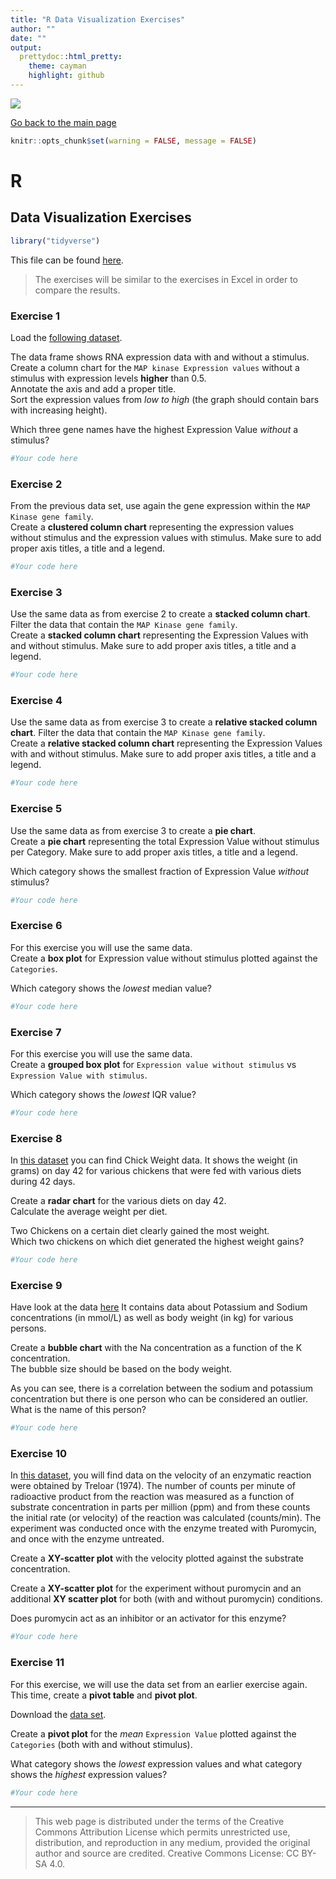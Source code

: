 ```yaml
---
title: "R Data Visualization Exercises"
author: ""
date: ""
output: 
  prettydoc::html_pretty:
    theme: cayman
    highlight: github
---
```


![](../hanze/hanze.png)

[Go back to the main page](../index.html)

```r
knitr::opts_chunk$set(warning = FALSE, message = FALSE) 
```

# R 

## Data Visualization Exercises

```r
library("tidyverse")
```


This file can be found [here](./R_13_data_visualization_exercises.Rmd).

> The exercises will be similar to the exercises in Excel in order to compare the results.

### Exercise 1

Load the [following dataset](./files_13_data_visualization_exercises/exercise01/expression_data.csv).

The data frame shows RNA expression data with and without a stimulus.  
Create a column chart for the `MAP kinase Expression values` without a stimulus with expression levels **higher** than 0.5.  
Annotate the axis and add a proper title.  
Sort the expression values from *low to high* (the graph should contain bars with increasing height).

Which three gene names have the highest Expression Value *without* a stimulus?

```r
#Your code here
```



### Exercise 2

From the previous data set, use again the gene expression within the `MAP Kinase gene family`.  
Create a **clustered column chart** representing the expression values without stimulus and the expression values with stimulus. Make sure to add proper axis titles, a title and a legend.

```r
#Your code here
```


### Exercise 3

Use the same data as from exercise 2 to create a **stacked column chart**. Filter the data that contain the `MAP Kinase gene family`.  
Create a **stacked column chart** representing the Expression Values with and without stimulus. Make sure to add proper axis titles, a title and a legend.

```r
#Your code here
```

### Exercise 4

Use the same data as from exercise 3 to create a **relative stacked column chart**. Filter the data that contain the `MAP Kinase gene family`.  
Create a **relative stacked column chart** representing the Expression Values with and without stimulus. Make sure to add proper axis titles, a title and a legend.

```r
#Your code here
```


### Exercise 5

Use the same data as from exercise 3 to create a **pie chart**.   
Create a **pie chart** representing the total Expression Value without stimulus per Category. Make sure to add proper axis titles, a title and a legend.

Which category shows the smallest fraction of Expression Value *without* stimulus?


```r
#Your code here
```

### Exercise 6

For this exercise you will use the same data.  
Create a **box plot** for Expression value without stimulus plotted against the `Categories`.  

Which category shows the *lowest* median value?

```r
#Your code here
```

### Exercise 7

For this exercise you will use the same data.  
Create a **grouped box plot** for `Expression value without stimulus` vs `Expression Value with stimulus`.  

Which category shows the *lowest* IQR value?

```r
#Your code here
```

### Exercise 8

In [this dataset](./files_13_data_visualization_exercises/exercise08/ChickWeight.csv) you can find Chick Weight data. It shows the weight (in grams) on day 42 for various chickens that were fed with various diets during 42 days.

Create a **radar chart** for the various diets on day 42.  
Calculate the average weight per diet.

Two Chickens on a certain diet clearly gained the most weight.  
Which two chickens on which diet generated the highest weight gains?  

```r
#Your code here
```

### Exercise 9

Have look at the data [here](./files_13_data_visualization_exercises/exercise09/data.csv)
It contains data about Potassium and Sodium concentrations (in mmol/L) as well as body weight (in kg) for various persons.  

Create a **bubble chart** with the Na concentration as a function of the K concentration.  
The bubble size should be based on the body weight.  

As you can see, there is a correlation between the sodium and potassium concentration but there is one person who can be considered an outlier. What is the name of this person?  

```r
#Your code here
```


### Exercise 10

In [this dataset](./files_13_data_visualization_exercises/exercise10/puromycin.csv), you will find data on the velocity of an enzymatic reaction were obtained by Treloar (1974). The number of counts per minute of radioactive product from the reaction was measured as a function of substrate concentration in parts per million (ppm) and from these counts the initial rate (or velocity) of the reaction was calculated (counts/min). The experiment was conducted once with the enzyme treated with Puromycin, and once with the enzyme untreated.

Create a **XY-scatter plot** with the velocity plotted against the substrate concentration. 

Create a **XY-scatter plot** for the experiment without puromycin and an additional **XY scatter plot** for both (with and without puromycin) conditions.

Does puromycin act as an inhibitor or an activator for this enzyme?  
  
```r
#Your code here
```

### Exercise 11

For this exercise, we will use the data set from an earlier exercise again. This time, create a **pivot table** and **pivot plot**. 

Download the [data set](./files_13_data_visualization_exercises/exercise11/expression_data.csv). 

Create a **pivot plot** for the *mean* `Expression Value` plotted against the `Categories` (both with and without stimulus).  

What category shows the *lowest* expression values and what category shows the *highest* expression values?  
 
 
```r
#Your code here
```

---

>This web page is distributed under the terms of the Creative Commons Attribution License which permits unrestricted use, distribution, and reproduction in any medium, provided the original author and source are credited.
>Creative Commons License: CC BY-SA 4.0.

